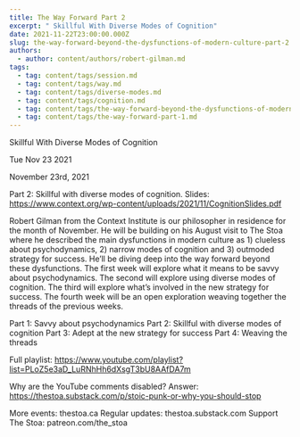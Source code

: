 ```yaml
---
title: The Way Forward Part 2
excerpt: " Skillful With Diverse Modes of Cognition"
date: 2021-11-22T23:00:00.000Z
slug: the-way-forward-beyond-the-dysfunctions-of-modern-culture-part-2
authors:
  - author: content/authors/robert-gilman.md
tags:
  - tag: content/tags/session.md
  - tag: content/tags/way.md
  - tag: content/tags/diverse-modes.md
  - tag: content/tags/cognition.md
  - tag: content/tags/the-way-forward-beyond-the-dysfunctions-of-modern-culture-part-1.md
  - tag: content/tags/the-way-forward-part-1.md
---
```




 Skillful With Diverse Modes of Cognition

Tue Nov 23 2021

November 23rd, 2021

Part 2: Skillful with diverse modes of cognition. 
Slides: https://www.context.org/wp-content/uploads/2021/11/CognitionSlides.pdf

Robert Gilman from the Context Institute is our philosopher in residence for the month of November. He will be building on his August visit to The Stoa where he described the main dysfunctions in modern culture as 1) clueless about psychodynamics, 2) narrow modes of cognition and 3) outmoded strategy for success. He’ll be diving deep into the way forward beyond these dysfunctions. The first week will explore what it means to be savvy about psychodynamics. The second will explore using diverse modes of cognition. The third will explore what’s involved in the new strategy for success. The fourth week will be an open exploration weaving together the threads of the previous weeks.

Part 1: Savvy about psychodynamics
Part 2: Skillful with diverse modes of cognition
Part 3: Adept at the new strategy for success
Part 4: Weaving the threads

Full playlist: https://www.youtube.com/playlist?list=PLoZ5e3aD_LuRNhHh6dXsgT3bU8AAfDA7m

Why are the YouTube comments disabled? Answer: https://thestoa.substack.com/p/stoic-punk-or-why-you-should-stop

More events: thestoa.ca
Regular updates: thestoa.substack.com
Support The Stoa: patreon.com/the_stoa


